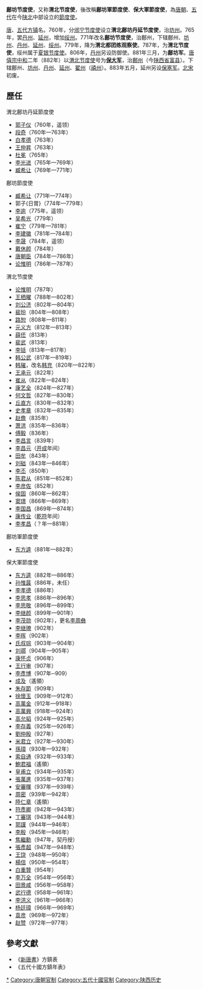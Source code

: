 '''鄜坊节度使'''，又称'''渭北节度使'''，後改稱'''鄜坊軍節度使'''、'''保大軍節度使'''，為[[唐朝|唐朝]]、[[五代|五代]]在今[[陕北|陕北]]中部设立的[[節度使|節度使]]。

[[唐|唐]]、[[五代|五代]][[方镇|方镇]]名。760年，分[[邠宁节度使|邠宁节度使]]设立'''渭北鄜坊丹延节度使'''，治[[坊州|坊州]]。765年，罢[[丹州|丹州]]、[[延州|延州]]，增加[[绥州|绥州]]。771年改名'''鄜坊节度使'''，治鄜州，下辖鄜州、[[坊州|坊州]]、[[丹州|丹州]]、[[延州|延州]]、[[绥州|绥州]]。779年，降为'''渭北都团练观察使'''。787年，为'''渭北节度使'''，绥州属于[[定难节度使|夏银节度使]]。806年，[[丹州|丹州]]另设防御使。881年三月，为'''鄜坊军'''。[[唐僖宗|唐僖宗]][[中和_(唐朝)|中和]]二年（882年）以[[渭北节度使|渭北节度使]]号为'''[[保大軍節度使|保大军]]'''，治[[鄜州|鄜州]]（今[[陕西省|陕西省]][[富县|富县]]）。下辖鄜州、[[坊州|坊州]]、[[丹州|丹州]]、[[延州|延州]]、[[翟州|翟州]]（[[禧州|禧州]]）。883年五月，延州另设[[保塞军|保塞军]]。[[北宋|北宋]]初废。

==歷任==
;渭北鄜坊丹延節度使
* [[郭子仪|郭子仪]]（760年，遥领）
* [[段奇|段奇]]（760年—763年）
* [[白孝德|白孝德]]（763年）
* [[王仲昇|王仲昇]]（763年）
* [[杜冕|杜冕]]（765年）
* [[李光进|李光进]]（765年—769年）
* [[臧希让|臧希让]]（769年—771年）
;鄜坊節度使
* [[臧希让|臧希让]]（771年—774年）
* 郭子{日胃}（774年—779年）
* [[李逾|李逾]]（775年，遥领）
* [[吴希光|吴希光]]（779年）
* [[崔宁_(唐朝)|崔宁]]（779年—781年）
* [[李建徽|李建徽]]（781年—784年）
* [[李晟_(唐朝)|李晟]]（784年，遥领）
* [[戴休颜|戴休颜]]（784年）
* [[唐朝臣|唐朝臣]]（784年—786年）
* [[论惟明|论惟明]]（786年—787年）
;渭北节度使
* [[论惟明|论惟明]]（787年）
* [[王栖曜|王栖曜]]（788年—802年）
* [[刘公济|刘公济]]（802年—804年）
* [[裴玢|裴玢]]（804年—808年）
* [[路恕|路恕]]（808年—811年）
* [[元义方|元义方]]（812年—813年）
* [[薛伾|薛伾]]（813年）
* [[裴武|裴武]]（813年）
* [[李铦|李铦]]（813年—817年）
* [[韩公武|韩公武]]（817年—819年）
* [[韩璀|韩璀]]，改名[[韩充|韩充]]（820年—822年）
* [[王承元|王承元]]（822年）
* [[崔从|崔从]]（822年—824年）
* [[康艺全|康艺全]]（824年—827年）
* [[何文哲|何文哲]]（827年—830年）
* [[丘直方|丘直方]]（830年—832年）
* [[史孝章|史孝章]]（832年—835年）
* [[赵儋|赵儋]]（835年）
* [[萧洪|萧洪]]（835年—836年）
* [[傅毅|傅毅]]（836年）
* [[李昌言|李昌言]]（839年）
* [[李昌元|李昌元]]（[[开成|开成]]年间）
* [[田牟|田牟]]（843年）
* [[刘础|刘础]]（843年—846年）
* [[李丕|李丕]]（850年）
* [[陈君从|陈君从]]（851年—852年）
* [[李彦佐|李彦佐]]（852年）
* [[侯固|侯固]]（860年—862年）
* [[窦璟|窦璟]]（866年—869年）
* [[李国昌|李国昌]]（869年—874年）
* [[康传业|康传业]]（[[乾符|乾符]]年间）
* [[李孝昌|李孝昌]]（？年—881年）
;鄜坊軍節度使
* [[东方逵|东方逵]]（881年—882年）
;保大軍節度使
* [[东方逵|东方逵]]（882年—886年）
* [[孙惟晸|孙惟晸]]（886年，未任）
* [[李孝德|李孝德]]（886年）
* [[李思孝_(唐朝)|李思孝]]（886年—896年）
* [[李思敬_(唐朝)|李思敬]]（896年—899年）
* [[李继颜|李继颜]]（899年—901年）
* [[李茂勋|李茂勋]]（902年），更名[[李周彝|李周彝]]
* [[李继璙|李继璙]]（902年）
* [[李晖|李晖]]（902年）
* [[氏叔琮|氏叔琮]]（903年—904年）
* [[刘鄩|刘鄩]]（904年—905年）
* [[康怀贞|康怀贞]]（906年）
* [[王行审|王行审]]（907年）
* [[李彥博|李彥博]]（907年─909）
* [[成及|成及]]（遙領）
* [[朱存節|朱存節]]（909年）
* [[徐懷玉|徐懷玉]]（909年—912年）
* [[高萬金|高萬金]]（912年—918年）
* [[高萬興|高萬興]]（918年—924年）
* [[高允韬|高允韬]]（924年—925年）
* [[李存義|李存義]]（925年—926年）
* [[劉仲殷|劉仲殷]]（927年）
* [[米君立|米君立]]（927年—930年）
* [[孫璋|孫璋]]（930年—932年）
* [[索自通|索自通]]（932年—933年）
* [[鮑君福|鮑君福]]（遙領）
* [[皇甫立|皇甫立]]（934年—935年）
* [[張萬進|張萬進]]（935年—937年）
* [[安審暉|安審暉]]（937年—939年）
* [[周密|周密]]（939年—942年）
* [[陸仁章|陸仁章]]（遙領）
* [[符彥卿|符彥卿]]（942年—943年）
* [[丁審琪|丁審琪]]（943年—944年）
* [[郭謹|郭謹]]（944年—946年）
* [[李殷|李殷]]（945年—946年）
* [[焦繼勳|焦繼勳]]（947年，契丹授）
* [[張彥超|張彥超]]（947年—948年）
* [[王饶|王饶]]（948年—950年）
* [[楊信|楊信]]（950年—954年）
* [[白重贊|白重贊]]（954年）
* [[李万全|李万全]]（954年—956年）
* [[田景咸|田景咸]]（956年—958年）
* [[武行德|武行德]]（958年—961年）
* [[李洪义_(五代)|李洪义]]（961年—966年）
* [[杨廷璋|杨廷璋]]（966年—969年）
* [[袁彦|袁彦]]（969年—972年）
* [[赵赞|赵赞]]（972年—977年）

==參考文獻==
*《[[新唐書|新唐書]]》方鎮表
*《五代十國方鎮年表》

{{唐朝藩镇节度使}}
{{五代十國藩鎮節度使}}

[[Category:鄜坊节度使|*]]
[[Category:唐朝官制|Category:唐朝官制]]
[[Category:五代十國官制|Category:五代十國官制]]
[[Category:陕西历史|Category:陕西历史]]